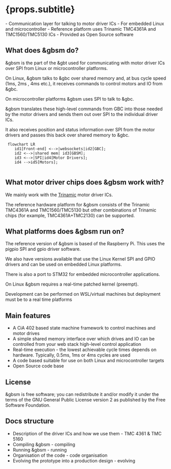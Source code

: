 



# {props.subtitle}
<Tldr>
    - Communication layer for talking to motor driver ICs
    - For embedded Linux and microcontroller
    - Reference platform uses Trinamic TMC4361A and TMC1560/TMC5130 ICs
    - Provided as Open Source software
</Tldr>


## What does &gbsm do?

&gbsm is the part of the &gbt used for communicating with motor driver ICs over SPI from Linux or microcontroller platforms.

On Linux, &gbsm talks to &gbc over shared memory and, at bus cycle speed (1ms, 2ms , 4ms etc.), it receives commands to control motors and IO from &gbc.

On microcontroller platforms &gbsm uses SPI to talk to &gbc.

&gbsm translates these high-level commands from GBC into those needed by the motor drivers and sends them out over SPI to the individual driver ICs.

It also receives position and status information over SPI from the motor drivers and passes this back over shared memory to &gbc.

```mermaid
 flowchart LR
    id1[Front-end] <-->|websockets|id2[GBC];
    id2 <-->|shared mem| id3[GBSM];
    id3 <-->|SPI|id4[Motor Drivers];
    id4 -->id5[Motors];


```

## What motor driver chips does &gbsm work with?

We mainly work with the [Trinamic](https://www.trinamic.com) motor driver ICs.

The reference hardware platform for &gbsm consists of the Trinamic TMC4361A and TMC1560/TMC5130 but other combinations of Trinamic chips (for example, TMC4361A+TMC2130) can be supported.

## What platforms does &gbsm run on?

The reference version of &gbsm is based of the Raspberry Pi. This uses the pigpio SPI and gpio driver software.

We also have versions available that use the Linux Kernel SPI and GPIO drivers and can be used on embedded Linux platforms.

There is also a port to STM32 for embedded microcontroller applications.

On Linux &gbsm requires a real-time patched kernel (preempt).

Development can be performed on WSL/virtual machines but deployment must be to a real time platforms

## Main features

* A CiA 402 based state machine framework to control machines and motor drives
* A simple shared memory interface over which drives and IO can be controlled from your web stack high-level control application
* Real-time execution - the lowest achievable cycle times depends on hardware. Typically, 0.5ms, 1ms or 4ms cycles are used
* A code based suitable for use on both Linux and microcontroller targets
* Open Source code base


## License

&gbsm is free software; you can redistribute it and/or modify it under the terms of the GNU General Public License version 2 as published by the Free Software Foundation.

## Docs structure

* Description of the driver ICs and how we use them - <Link to="/docs/gbsm/tmc4361_and_tmc5160"> TMC 4361 & TMC 5160</Link>
* Compiling &gbsm - <Link to="/docs/gbsm/compiling"> compiling</Link>
* Running &gbsm - <Link to="/docs/gbsm/tmc4361_and_tmc5160"> running</Link>
* Organisation of the code - <Link to ="/docs/gbsm/organisation_of_code"> code organisation</Link>
* Evolving the prototype into a production design - <Link to="/docs/gbsm/evolving_into_production"> evolving</Link>
